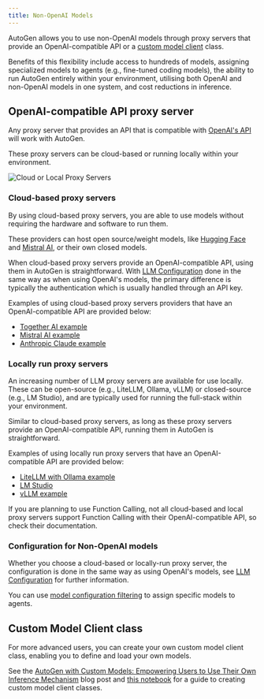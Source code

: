 ```yaml
---
title: Non-OpenAI Models
---
```


AutoGen allows you to use non-OpenAI models through proxy servers that provide
an OpenAI-compatible API or a [custom model client](https://ag2ai.github.io/ag2/blog/2024/01/26/Custom-Models)
class.

Benefits of this flexibility include access to hundreds of models, assigning specialized
models to agents (e.g., fine-tuned coding models), the ability to run AutoGen entirely
within your environment, utilising both OpenAI and non-OpenAI models in one system, and cost
reductions in inference.

## OpenAI-compatible API proxy server

Any proxy server that provides an API that is compatible with [OpenAI's API](https://platform.openai.com/docs/api-reference)
will work with AutoGen.

These proxy servers can be cloud-based or running locally within your environment.

![Cloud or Local Proxy Servers](images/cloudlocalproxy.webp)

### Cloud-based proxy servers

By using cloud-based proxy servers, you are able to use models without requiring the hardware
and software to run them.

These providers can host open source/weight models, like [Hugging Face](https://huggingface.co/)
and [Mistral AI](https://mistral.ai/),
or their own closed models.

When cloud-based proxy servers provide an OpenAI-compatible API, using them in AutoGen
is straightforward. With [LLM Configuration](/docs/topics/llm_configuration) done in
the same way as when using OpenAI's models, the primary difference is typically the
authentication which is usually handled through an API key.

Examples of using cloud-based proxy servers providers that have an OpenAI-compatible API
are provided below:

- [Together AI example](/docs/topics/non-openai-models/cloud-togetherai)
- [Mistral AI example](/docs/topics/non-openai-models/cloud-mistralai)
- [Anthropic Claude example](/docs/topics/non-openai-models/cloud-anthropic)

### Locally run proxy servers

An increasing number of LLM proxy servers are available for use locally. These can be
open-source (e.g., LiteLLM, Ollama, vLLM) or closed-source (e.g., LM Studio), and are
typically used for running the full-stack within your environment.

Similar to cloud-based proxy servers, as long as these proxy servers provide an
OpenAI-compatible API, running them in AutoGen is straightforward.

Examples of using locally run proxy servers that have an OpenAI-compatible API are
provided below:

- [LiteLLM with Ollama example](/docs/topics/non-openai-models/local-litellm-ollama)
- [LM Studio](/docs/topics/non-openai-models/local-lm-studio)
- [vLLM example](/docs/topics/non-openai-models/local-vllm)

<div class="tip">
  <Tip>
    If you are planning to use Function Calling, not all cloud-based and local
    proxy servers support Function Calling with their OpenAI-compatible API, so
    check their documentation.
  </Tip>
</div>

### Configuration for Non-OpenAI models

Whether you choose a cloud-based or locally-run proxy server, the configuration is done in
the same way as using OpenAI's models, see [LLM Configuration](/docs/topics/llm_configuration)
for further information.

You can use [model configuration filtering](/docs/topics/llm_configuration#config-list-filtering)
to assign specific models to agents.

## Custom Model Client class

For more advanced users, you can create your own custom model client class, enabling
you to define and load your own models.

See the [AutoGen with Custom Models: Empowering Users to Use Their Own Inference Mechanism](/blog/2024/01/26/Custom-Models)
blog post and [this notebook](/docs/notebooks/agentchat_custom_model/) for a guide to creating custom model client classes.
